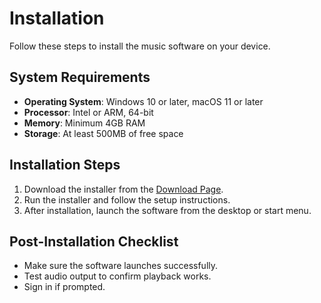 # Installation

Follow these steps to install the music software on your device.

## System Requirements

- **Operating System**: Windows 10 or later, macOS 11 or later
- **Processor**: Intel or ARM, 64-bit
- **Memory**: Minimum 4GB RAM
- **Storage**: At least 500MB of free space

## Installation Steps

1. Download the installer from the [Download Page](/download).
2. Run the installer and follow the setup instructions.
3. After installation, launch the software from the desktop or start menu.

## Post-Installation Checklist

- Make sure the software launches successfully.
- Test audio output to confirm playback works.
- Sign in if prompted.
